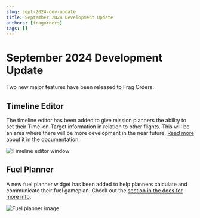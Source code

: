 ```yaml
---
slug: sept-2024-dev-update
title: September 2024 Development Update
authors: [fragorders]
tags: []
---
```


# September 2024 Development Update

Two new major features have been released to Frag Orders:

## Timeline Editor

The timeline editor has been added to give mission planners the ability to set their Time-on-Target information in relation to other flights. This will be an area where there will be more development in the near future. [Read more about it in the documentation](/docs/15-timeline).


![Timeline editor window](../static/img/timeline-1.png)

## Fuel Planner

A new fuel planner widget has been added to help planners calculate and communicate their fuel gameplan. Check out the [section in the docs for more info](/docs/planning-a-flight#adding-a-fuel-plan).


![Fuel planner image](../static/img/plan-13.png)
